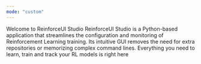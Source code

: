 ```yaml
---
mode: "custom"
---
```


<div style={{
  maxWidth: "1500px",
  margin: "0 auto",
  height: "400px",
  display: "flex",
  alignItems: "center",
  justifyContent: "center",
  flexDirection: "column",
  textAlign: "center",
  padding: "20px" // Add some padding for spacing
}}>
  <div>
    <span style={{ fontSize: "2em", fontWeight: "bold", display: "block" }}>
        Welcome to ReinforceUI Studio
    </span>
    <span style={{ fontSize: "1.2em", display: "block", marginTop: "0.5em" }}>
        ReinforceUI Studio is a Python-based application that streamlines the configuration and monitoring of
        Reinforcement Learning training. Its intuitive GUI removes the need for extra repositories or memorizing
        complex command lines.
    </span>
    <span style={{ fontSize: "1.0em", display: "block" }}>
        Everything you need to learn, train and track your RL models is right here
    </span>

  </div>
</div>



<div class="card-group-container" style={{ maxWidth: "900px", margin: "100px auto 0", }}>
  <CardGroup cols={3}>
    <Card title="Get Started" icon="play" style={{ width: "300px", height: "50px" }} />
    <Card title="Learn About RL" icon="graduation-cap" style={{ width: "300px", height: "50px" }} />
    <Card title="Add your Algorithm" icon="puzzle-piece" style={{ width: "300px", height: "50px" }}/>
  </CardGroup>
</div>